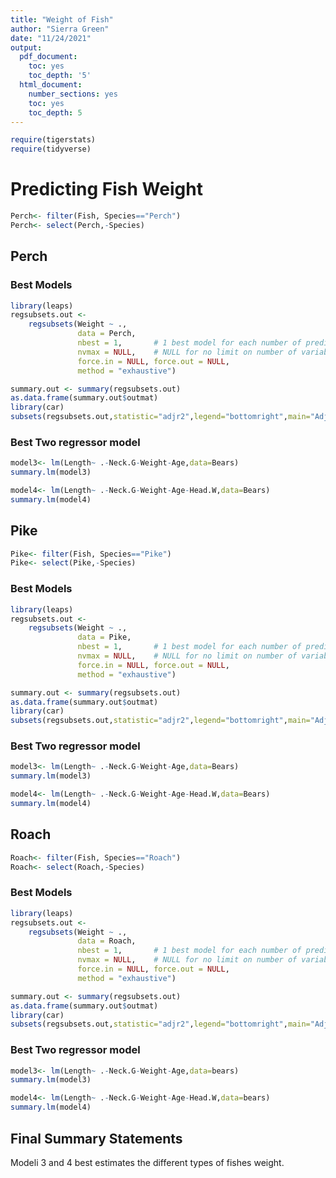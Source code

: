 ```yaml
---
title: "Weight of Fish"
author: "Sierra Green"
date: "11/24/2021"
output:
  pdf_document:
    toc: yes
    toc_depth: '5'
  html_document:
    number_sections: yes
    toc: yes
    toc_depth: 5
---
```



```r
require(tigerstats)
require(tidyverse)
```

# Predicting Fish Weight

```r
Perch<- filter(Fish, Species=="Perch")
Perch<- select(Perch,-Species)
```

## Perch



### Best Models
```r
library(leaps)
regsubsets.out <-
    regsubsets(Weight ~ .,
               data = Perch,
               nbest = 1,       # 1 best model for each number of predictors
               nvmax = NULL,    # NULL for no limit on number of variables
               force.in = NULL, force.out = NULL,
               method = "exhaustive")

summary.out <- summary(regsubsets.out)
as.data.frame(summary.out$outmat)
library(car)
subsets(regsubsets.out,statistic="adjr2",legend="bottomright",main="Adjusted R^2")
```


### Best Two regressor model
```r
model3<- lm(Length~ .-Neck.G-Weight-Age,data=Bears)
summary.lm(model3)
```


```r
model4<- lm(Length~ .-Neck.G-Weight-Age-Head.W,data=Bears)
summary.lm(model4)
```
## Pike

```r
Pike<- filter(Fish, Species=="Pike")
Pike<- select(Pike,-Species)
```

### Best Models

```r
library(leaps)
regsubsets.out <-
    regsubsets(Weight ~ .,
               data = Pike,
               nbest = 1,       # 1 best model for each number of predictors
               nvmax = NULL,    # NULL for no limit on number of variables
               force.in = NULL, force.out = NULL,
               method = "exhaustive")

summary.out <- summary(regsubsets.out)
as.data.frame(summary.out$outmat)
library(car)
subsets(regsubsets.out,statistic="adjr2",legend="bottomright",main="Adjusted R^2")
```
### Best Two regressor model

```r
model3<- lm(Length~ .-Neck.G-Weight-Age,data=Bears)
summary.lm(model3)
```

```r
model4<- lm(Length~ .-Neck.G-Weight-Age-Head.W,data=Bears)
summary.lm(model4)
```
## Roach
```r
Roach<- filter(Fish, Species=="Roach")
Roach<- select(Roach,-Species)
```

### Best Models
```r
library(leaps)
regsubsets.out <-
    regsubsets(Weight ~ .,
               data = Roach,
               nbest = 1,       # 1 best model for each number of predictors
               nvmax = NULL,    # NULL for no limit on number of variables
               force.in = NULL, force.out = NULL,
               method = "exhaustive")

summary.out <- summary(regsubsets.out)
as.data.frame(summary.out$outmat)
library(car)
subsets(regsubsets.out,statistic="adjr2",legend="bottomright",main="Adjusted R^2")
```
### Best Two regressor model
```r
model3<- lm(Length~ .-Neck.G-Weight-Age,data=bears)
summary.lm(model3)
```

```r
model4<- lm(Length~ .-Neck.G-Weight-Age-Head.W,data=bears)
summary.lm(model4)
```
## Final Summary Statements


Modeli 3 and 4 best estimates the different types of fishes weight.